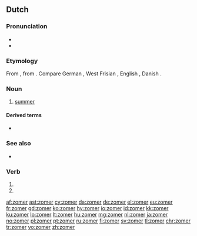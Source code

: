 ==Dutch==

===Pronunciation===
* {{IPA|/ˈzoːmər/|lang=nl}}
* {{audio|Nl-zomer.ogg|audio|lang=nl}}

===Etymology===
From {{inh|nl|odt|*sumar}}, from {{inh|nl|gem-pro|*sumaraz}}. Compare German {{m|de|Sommer}}, West Frisian {{m|fy|simmer}}, English {{m|en|summer}}, Danish {{m|da|sommer}}.

===Noun===
{{nl-noun|m|-s|zomertje}}

# [[summer]]

====Derived terms====
* {{l|nl|zomers}}

===See also===
* {{list:seasons/nl}}

===Verb===
{{nl-verb-form}}

# {{nl-verb form of|p=1|n=sg|t=pres|m=ind|zomeren}}
# {{nl-verb form of|m=imp|zomeren}}

[[af:zomer]]
[[ast:zomer]]
[[cy:zomer]]
[[da:zomer]]
[[de:zomer]]
[[el:zomer]]
[[eu:zomer]]
[[fr:zomer]]
[[gd:zomer]]
[[ko:zomer]]
[[hy:zomer]]
[[io:zomer]]
[[id:zomer]]
[[kk:zomer]]
[[ku:zomer]]
[[lo:zomer]]
[[lt:zomer]]
[[hu:zomer]]
[[mg:zomer]]
[[nl:zomer]]
[[ja:zomer]]
[[no:zomer]]
[[pl:zomer]]
[[pt:zomer]]
[[ru:zomer]]
[[fi:zomer]]
[[sv:zomer]]
[[tl:zomer]]
[[chr:zomer]]
[[tr:zomer]]
[[vo:zomer]]
[[zh:zomer]]
